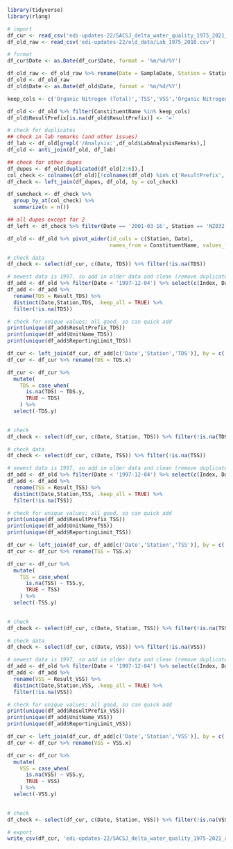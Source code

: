 ```r
library(tidyverse)
library(rlang)
```

```r
# import
df_cur <- read_csv('edi-updates-22/SACSJ_delta_water_quality_1975_2021_EDI.csv')
df_old_raw <- read_csv('edi-updates-22/old_data/Lab_1975_2010.csv')

# format
df_cur$Date <- as.Date(df_cur$Date, format = '%m/%d/%Y')

df_old_raw <- df_old_raw %>% rename(Date = SampleDate, Station = StationCode)
df_old <- df_old_raw
df_old$Date <- as.Date(df_old$Date, format = '%m/%d/%Y')

keep_cols <- c('Organic Nitrogen (Total)','TSS','VSS','Organic Nitrogen (Dissolved)','TDS','Kjeldahl Nitrogen (Total)','Pheophytin a','Ortho-phosphate (Dissolved)','Chloride (Total)','Silica (SiO2) (Dissolved)','Chlorophyll a','Ammonia (Total)','Nitrite + Nitrate (Dissolved)','Ammonia (Dissolved)','Chloride (Dissolved)','Organic Carbon (Dissolved)')

df_old <- df_old %>% filter(ConstituentName %in% keep_cols)
df_old$ResultPrefix[is.na(df_old$ResultPrefix)] <- '='

# check for duplicates
## check in lab remarks (and other issues)
df_lab <- df_old[grepl('/Analysis:',df_old$LabAnalysisRemarks),]
df_old <- anti_join(df_old, df_lab)

## check for other dupes
df_dupes <- df_old[duplicated(df_old[2:6]),]
col_check <- colnames(df_old)[!colnames(df_old) %in% c('ResultPrefix','Result')]
df_check <- left_join(df_dupes, df_old, by = col_check)

df_sumcheck <- df_check %>%
  group_by_at(col_check) %>%
  summarize(n = n())

## all dupes except for 2
df_left <- df_check %>% filter(Date == '2001-03-16', Station == 'NZ032')

df_old <- df_old %>% pivot_wider(id_cols = c(Station, Date),
                                 names_from = ConstituentName, values_from = c(ResultPrefix, Result, ReportingLimit, UnitName))
```

```r
# check data
df_check <- select(df_cur, c(Date, TDS)) %>% filter(!is.na(TDS))

# newest data is 1997, so add in older data and clean (remove duplicate rows)
df_add <- df_old %>% filter(Date < '1997-12-04') %>% select(c(Index, Date, Station, ResultPrefix_TDS, Result_TDS, ReportingLimit_TDS, UnitName_TDS))
df_add <- df_add %>% 
  rename(TDS = Result_TDS) %>%
  distinct(Date,Station,TDS, .keep_all = TRUE) %>%
  filter(!is.na(TDS))

# check for unique values; all good, so can quick add
print(unique(df_add$ResultPrefix_TDS))
print(unique(df_add$UnitName_TDS))
print(unique(df_add$ReportingLimit_TDS))

df_cur <- left_join(df_cur, df_add[c('Date','Station','TDS')], by = c('Date', 'Station'))
df_cur <- df_cur %>% rename(TDS = TDS.x)

df_cur <- df_cur %>%
  mutate(
    TDS = case_when(
      is.na(TDS) ~ TDS.y,
      TRUE ~ TDS)
    ) %>%
  select(-TDS.y)
  

# check
df_check <- select(df_cur, c(Date, Station, TDS)) %>% filter(!is.na(TDS))
```

```r
# check data
df_check <- select(df_cur, c(Date, TSS)) %>% filter(!is.na(TSS))

# newest data is 1997, so add in older data and clean (remove duplicate rows)
df_add <- df_old %>% filter(Date < '1997-12-04') %>% select(c(Index, Date, Station, ResultPrefix_TSS, Result_TSS, ReportingLimit_TSS, UnitName_TSS))
df_add <- df_add %>% 
  rename(TSS = Result_TSS) %>%
  distinct(Date,Station,TSS, .keep_all = TRUE) %>%
  filter(!is.na(TSS))

# check for unique values; all good, so can quick add
print(unique(df_add$ResultPrefix_TSS))
print(unique(df_add$UnitName_TSS))
print(unique(df_add$ReportingLimit_TSS))

df_cur <- left_join(df_cur, df_add[c('Date','Station','TSS')], by = c('Date', 'Station'))
df_cur <- df_cur %>% rename(TSS = TSS.x)

df_cur <- df_cur %>%
  mutate(
    TSS = case_when(
      is.na(TSS) ~ TSS.y,
      TRUE ~ TSS)
    ) %>%
  select(-TSS.y)
  

# check
df_check <- select(df_cur, c(Date, Station, TSS)) %>% filter(!is.na(TSS))
```

```r
# check data
df_check <- select(df_cur, c(Date, VSS)) %>% filter(!is.na(VSS))

# newest data is 1997, so add in older data and clean (remove duplicate rows)
df_add <- df_old %>% filter(Date < '1997-12-04') %>% select(c(Index, Date, Station, ResultPrefix_VSS, Result_VSS, ReportingLimit_VSS, UnitName_VSS))
df_add <- df_add %>% 
  rename(VSS = Result_VSS) %>%
  distinct(Date,Station,VSS, .keep_all = TRUE) %>%
  filter(!is.na(VSS))

# check for unique values; all good, so can quick add
print(unique(df_add$ResultPrefix_VSS))
print(unique(df_add$UnitName_VSS))
print(unique(df_add$ReportingLimit_VSS))

df_cur <- left_join(df_cur, df_add[c('Date','Station','VSS')], by = c('Date', 'Station'))
df_cur <- df_cur %>% rename(VSS = VSS.x)

df_cur <- df_cur %>%
  mutate(
    VSS = case_when(
      is.na(VSS) ~ VSS.y,
      TRUE ~ VSS)
    ) %>%
  select(-VSS.y)
  

# check
df_check <- select(df_cur, c(Date, Station, VSS)) %>% filter(!is.na(VSS))
```

```r
# export
write_csv(df_cur, 'edi-updates-22/SACSJ_delta_water_quality_1975-2021_alldat.csv')
```

